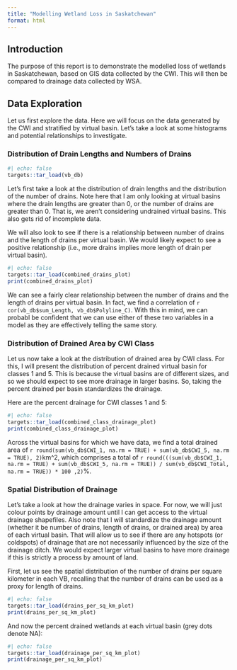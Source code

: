 ```yaml
---
title: "Modelling Wetland Loss in Saskatchewan"
format: html
---
```


## Introduction

The purpose of this report is to demonstrate the modelled loss of wetlands in Saskatchewan,
based on GIS data collected by the CWI. This will then be compared to drainage data collected by WSA.

## Data Exploration

Let us first explore the data. Here we will focus on the data generated by the CWI and stratified by 
virtual basin. Let's take a look at some histograms and potential relationships to investigate.

### Distribution of Drain Lengths and Numbers of Drains
```r
#| echo: false
targets::tar_load(vb_db)
```
Let's first take a look at the distribution of drain lengths and the distribution of the number of drains. 
Note here that I am only looking at virtual basins where the drain lengths are greater than 0, or the 
number of drains are greater than 0. That is, we aren't considering undrained virtual basins. This 
also gets rid of incomplete data.

We will also look to see if there is a relationship between number of drains and the length of drains 
per virtual basin. We would likely expect to see a positive relationship (i.e., more drains implies 
more length of drain per virtual basin).
 
```r
#| echo: false
targets::tar_load(combined_drains_plot)
print(combined_drains_plot)
```

We can see a fairly clear relationship between the number of drains and the length of drains per virtual basin. 
In fact, we find a correlation of `r cor(vb_db$sum_Length, vb_db$Polyline_C)`. With this in 
mind, we can probabl be confident that we can use either of these two variables in a model as they are effectively 
telling the same story.

### Distribution of Drained Area by CWI Class

Let us now take a look at the distribution of drained area by CWI class. For this, I will present the distribution 
of percent drained virtual basin for classes 1 and 5. This is because the virtual basins are of different sizes, 
and so we should expect to see more drainage in larger basins. So, taking the percent drained per basin 
standardizes the drainage.

Here are the percent drainage for CWI classes 1 and 5:
```r
#| echo: false
targets::tar_load(combined_class_drainage_plot)
print(combined_class_drainage_plot)
```

Across the virtual basins for which we have data, we find a total drained area of 
`r round(sum(vb_db$CWI_1, na.rm = TRUE) + sum(vb_db$CWI_5, na.rm = TRUE), 2)`km^2, which comprises a total of 
`r round(((sum(vb_db$CWI_1, na.rm = TRUE) + sum(vb_db$CWI_5, na.rm = TRUE)) / sum(vb_db$CWI_Total, na.rm = TRUE)) * 100 ,2)`%.

### Spatial Distribution of Drainage

Let's take a look at how the drainage varies in space. For now, we will just colour points by drainage amount 
until I can get access to the virtual drainage shapefiles. Also note that I will standardize the 
drainage amount (whether it be number of drains, length of drains, or drained area) by area of each
virtual basin. That will allow us to see if there are any hotspots (or coldspots) of drainage that are not
necessarily influenced by the size of the drainage ditch. We would expect larger virtual basins to have
more drainage if this is strictly a process by amount of land.

First, let us see the spatial distribution of the number of drains per square kilometer in each VB, recalling
that the number of drains can be used as a proxy for length of drains.

```r
#| echo: false
targets::tar_load(drains_per_sq_km_plot)
print(drains_per_sq_km_plot)
```

And now the percent drained wetlands at each virtual basin (grey dots denote NA): 

```r
#| echo: false
targets::tar_load(drainage_per_sq_km_plot)
print(drainage_per_sq_km_plot)
```
